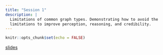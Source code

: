 ```yaml
---
title: "Session 1"
description: |
  Limitations of common graph types. Demonstrating how to avoid the  
  limitations to improve perception, reasoning, and credibility. 
---
```


```r
knitr::opts_chunk$set(echo = FALSE)
```

 
[slides](slides/slides-day1-01.html)


